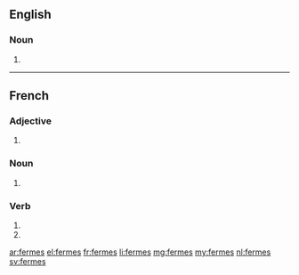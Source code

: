 {{also|fermés}}
==English==

===Noun===
{{head|en|plural}}

# {{plural of|ferme|lang=en|nocat=1}}

----

==French==

===Adjective===
{{fr-adj-form}}

# {{plural of|ferme|lang=fr|nocat=1}}

===Noun===
{{head|fr|plural}}

# {{plural of|ferme|lang=fr|nocat=1}}

===Verb===
{{fr-verb-form}}

# {{conjugation of|fermer||2|s|pres|ind|lang=fr}}
# {{conjugation of|fermer||2|s|pres|sub|lang=fr}}

[[ar:fermes]]
[[el:fermes]]
[[fr:fermes]]
[[li:fermes]]
[[mg:fermes]]
[[my:fermes]]
[[nl:fermes]]
[[sv:fermes]]